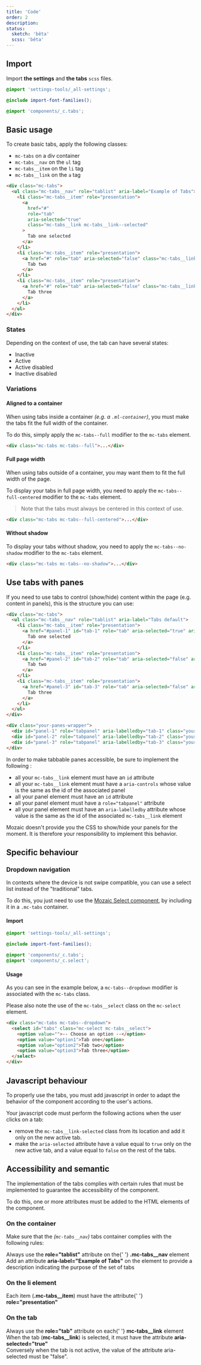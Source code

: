 ```yaml
---
title: 'Code'
order: 2
description:
status:
  sketch: 'bêta'
  scss: 'bêta'
---
```


## Import

Import **the settings** and **the tabs** `scss` files.

```scss
@import 'settings-tools/_all-settings';

@include import-font-families();

@import 'components/_c.tabs';
```

## Basic usage

To create basic tabs, apply the following classes:

- `mc-tabs` on a div container
- `mc-tabs__nav` on the `ul` tag
- `mc-tabs__item` on the `li` tag
- `mc-tabs__link` on the `a` tag

```html
<div class="mc-tabs">
  <ul class="mc-tabs__nav" role="tablist" aria-label="Example of Tabs">
    <li class="mc-tabs__item" role="presentation">
      <a
        href="#"
        role="tab"
        aria-selected="true"
        class="mc-tabs__link mc-tabs__link--selected"
      >
        Tab one selected
      </a>
    </li>
    <li class="mc-tabs__item" role="presentation">
      <a href="#" role="tab" aria-selected="false" class="mc-tabs__link">
        Tab two
      </a>
    </li>
    <li class="mc-tabs__item" role="presentation">
      <a href="#" role="tab" aria-selected="false" class="mc-tabs__link">
        Tab three
      </a>
    </li>
  </ul>
</div>
```

<Preview path="tabs-default" />

### States

Depending on the context of use, the tab can have several states:

- Inactive
- Active
- Active disabled
- Inactive disabled

<Preview path="tabs-all-states" />

### Variations

#### Aligned to a container

When using tabs inside a container _(e.g. a `.ml-container`)_, you must make the tabs fit the full width of the container.

To do this, simply apply the `mc-tabs--full` modifier to the `mc-tabs` element.

```html
<div class="mc-tabs mc-tabs--full">...</div>
```

<Preview path="tabs-container" />

#### Full page width

When using tabs outside of a container, you may want them to fit the full width of the page.

To display your tabs in full page width, you need to apply the `mc-tabs--full-centered` modifier to the `mc-tabs` element.

> Note that the tabs must always be centered in this context of use.

```html
<div class="mc-tabs mc-tabs--full-centered">...</div>
```

<Preview path="tabs-fullwidth" />

#### Without shadow

To display your tabs without shadow, you need to apply the `mc-tabs--no-shadow` modifier to the `mc-tabs` element.

```html
<div class="mc-tabs mc-tabs--no-shadow">...</div>
```

<Preview path="tabs-no-shadow" />

## Use tabs with panes

If you need to use tabs to control (show/hide) content within the page (e.g. content in panels), this is the structure you can use:

```html
<div class="mc-tabs">
  <ul class="mc-tabs__nav" role="tablist" aria-label="Tabs default">
    <li class="mc-tabs__item" role="presentation">
      <a href="#panel-1" id="tab-1" role="tab" aria-selected="true" aria-controls="panel-1" class="mc-tabs__link mc-tabs__link--selected">
        Tab one selected
      </a>
    </li>
    <li class="mc-tabs__item" role="presentation">
      <a href="#panel-2" id="tab-2" role="tab" aria-selected="false" aria-controls="panel-2" class="mc-tabs__link">
        Tab two
      </a>
    </li>
    <li class="mc-tabs__item" role="presentation">
      <a href="#panel-3" id="tab-3" role="tab" aria-selected="false" aria-controls="panel-3" class="mc-tabs__link">
        Tab three
      </a>
    </li>
  </ul>
</div>

<div class="your-panes-wrapper">
  <div id="panel-1" role="tabpanel" aria-labelledby="tab-1" class="your-pane-class your-pane-active-class">...</div>
  <div id="panel-2" role="tabpanel" aria-labelledby="tab-2" class="your-pane-class">...</div>
  <div id="panel-3" role="tabpanel" aria-labelledby="tab-3" class="your-pane-class">...</div>
</div>
```

<Highlight theme="tips" title="Accessibility rules">

In order to make tabbable panes accessible, be sure to implement the following :
- all your `mc-tabs__link` element must have an `id` attribute
- all your `mc-tabs__link` element must have a `aria-controls` whose value is the same as the id of the associated panel
- all your panel element must have an `id` attribute
- all your panel element must have a `role="tabpanel"` attribute
- all your panel element must have an `aria-labelledby` attribute whose value is the same as the id of the associated `mc-tabs__link` element

</Highlight>

<Highlight theme="warning" title="Warning">

Mozaic doesn't provide you the CSS to show/hide your panels for the moment. It is therefore your responsibility to implement this behavior.

</Highlight>

## Specific behaviour

### Dropdown navigation

In contexts where the device is not swipe compatible, you can use a select list instead of the "traditional" tabs.

To do this, you just need to use the [Mozaic Select component](/Components/Form/Select/), by including it in a `.mc-tabs` container.

#### Import

```scss
@import 'settings-tools/_all-settings';

@include import-font-families();

@import 'components/_c.tabs';
@import 'components/_c.select';
```

#### Usage

As you can see in the example below, a `mc-tabs--dropdown` modifier is associated with the `mc-tabs` class.

Please also note the use of the `mc-tabs__select` class on the `mc-select` element.

```html
<div class="mc-tabs mc-tabs--dropdown">
  <select id="tabs" class="mc-select mc-tabs__select">
    <option value="">-- Choose an option --</option>
    <option value="option1">Tab one</option>
    <option value="option2">Tab two</option>
    <option value="option3">Tab three</option>
  </select>
</div>
```

<Preview path="tabs-dropdown" nude />

## Javascript behaviour

To properly use the tabs, you must add javascript in order to adapt the behavior of the component according to the user's actions.

Your javascript code must perform the following actions when the user clicks on a tab:

- remove the `mc-tabs__link-selected` class from its location and add it only on the new active tab.
- make the `aria-selected` attribute have a value equal to `true` only on the new active tab, and a value equal to `false` on the rest of the tabs.

## Accessibility and semantic

The implementation of the tabs complies with certain rules that must be implemented to guarantee the accessibility of the component.

To do this, one or more attributes must be added to the HTML elements of the component.

### On the container

Make sure that the _(`mc-tabs__nav`)_ tabs container complies with the following rules:

<HintItem>
  Always use the <strong>role="tablist"</strong> attribute on the{' '}
  <strong>.mc-tabs__nav</strong> element
</HintItem>
<HintItem>
  Add an attribute <strong>aria-label="Example of Tabs"</strong> on the element
  to provide a description indicating the purpose of the set of tabs
</HintItem>

### On the li element

<HintItem>
  Each item (<strong>.mc-tabs__item</strong>) must have the attribute{' '}
  <strong>role="presentation"</strong>
</HintItem>

### On the tab

<HintItem>
  Always use the <strong>role="tab"</strong> attribute on each{' '}
  <strong>mc-tabs__link</strong> element
</HintItem>
<HintItem>
  When the tab (<strong>mc-tabs__link</strong>) is selected, it must have the
  attribute <strong>aria-selected="true"</strong>
  <br /> Conversely when the tab is not active, the value of the attribute aria-selected
  must be "false".
</HintItem>
